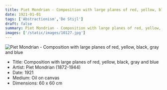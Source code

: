 ```yaml
---
title: Piet Mondrian - Composition with large planes of red, yellow, black, gray and blue
date: 1921-01-01
tags: ['Abstractionism','De Stijl']
draft: false
summary: Piet Mondrian - Composition with large planes of red, yellow, black, gray and blue
images: ['/static/images/10127.jpg']
---
```


![Piet Mondrian - Composition with large planes of red, yellow, black, gray and blue](/static/images/10127.jpg)

* Title: Composition with large planes of red, yellow, black, gray and blue
* Artist: Piet Mondrian (1872-1944)
* Date: 1921
* Medium: Oil on canvas
* Dimensions: 60 x 60 cm


